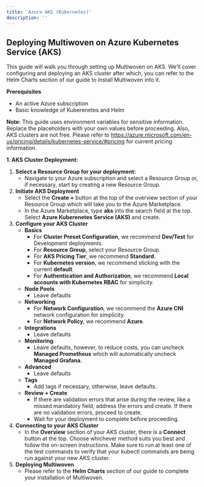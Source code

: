 ```yaml
---
title: 'Azure AKS (Kubernetes)'
description: ''
---
```


## Deploying Multiwoven on Azure Kubernetes Service (AKS)

This guide will walk you through setting up Multiwoven on AKS. We'll cover configuring and deploying an AKS cluster after which, you can refer to the Helm Charts section of our guide to install Multiwoven into it.

**Prerequisites**

* An active Azure subscription
* Basic knowledge of Kuberenetes and Helm

**Note:** This guide uses environment variables for sensitive information. Replace the placeholders with your own values before proceeding. Also, AKS clusters are not free. Please refer to https://azure.microsoft.com/en-us/pricing/details/kubernetes-service/#pricing for current pricing information.


**1. AKS Cluster Deployment:**
1. **Select a Resource Group for your deployment:** 
    * Navigate to your Azure subscription and select a Resource Group or, if necessary, start by creating a new Resource Group.
2. **Initiate AKS Deployment**
    * Select the **Create +** button at the top of the overview section of your Resource Group which will take you to the Azure Marketplace.
    * In the Azure Marketplace, type **aks** into the search field at the top. Select **Azure Kuberenetes Service (AKS)** and create.
3. **Configure your AKS Cluster**
    * **Basics**
        * For **Cluster Preset Configuration**, we recommend **Dev/Test** for Development deployments.
        * For **Resource Group**, select your Resource Group.
        * For **AKS Pricing Tier**, we recommend **Standard**.
        * For **Kubernetes version**, we recommend sticking with the current **default**.
        * For **Authentication and Authorization**, we recommend **Local accounts with Kubernetes RBAC** for simplicity.
    * **Node Pools**
        * Leave defaults
    * **Networking**
        * For **Network Configuration**, we recommend the **Azure CNI** network configuration for simplicity.
        * For **Network Policy**, we recommend **Azure**.
    * **Integrations**
        * Leave defaults
    * **Monitoring**
        * Leave defaults, however, to reduce costs, you can uncheck **Managed Prometheus** which will automatically uncheck **Managed Grafana**. 
    * **Advanced**
        * Leave defaults
    * **Tags**
        * Add tags if necessary, otherwise, leave defaults.
    * **Review + Create**
        * If there are validation errors that arise during the review, like a missed mandatory field, address the errors and create. If there are no validation errors, proceed to create.
        * Wait for your deployment to complete before proceeding.
4. **Connecting to your AKS Cluster**
    * In the **Overview** section of your AKS cluster, there is a **Connect** button at the top. Choose whichever method suits you best and follow the on-screen instructions. Make sure to run at least one of the test commands to verify that your kubectl commands are being run against your new AKS cluster.
5. **Deploying Multiwoven**
    * Please refer to the **Helm Charts** section of our guide to complete your installation of Multiwoven.

